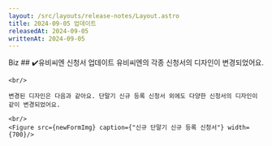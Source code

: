 ```yaml
---
layout: /src/layouts/release-notes/Layout.astro
title: 2024-09-05 업데이트
releasedAt: 2024-09-05
writtenAt: 2024-09-05
---
```



<Frame>
    <Badge style={'web'}>Biz</Badge>
    ## ✔️유비씨엔 신청서 업데이트
    유비씨엔의 각종 신청서의 디자인이 변경되었어요.

    <br/>

    변경된 디자인은 다음과 같아요. 단말기 신규 등록 신청서 외에도 다양한 신청서의 디자인이 같이 변경되었어요.

    <br/>
    <Figure src={newFormImg} caption={"신규 단말기 신규 등록 신청서"} width={700}/>
</Frame>

